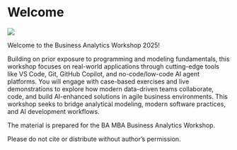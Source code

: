 # Welcome {.unnumbered}

![](images/cover.png)

Welcome to the Business Analytics Workshop 2025! 

Building on prior exposure to programming and modeling fundamentals, this workshop focuses on real-world applications through cutting-edge tools like VS Code, Git, GitHub Copilot, and no-code/low-code AI agent platforms. You will engage with case-based exercises and live
demonstrations to explore how modern data-driven teams collaborate, code, and build AI-enhanced solutions in agile business environments. This workshop seeks to bridge analytical modeling, modern
software practices, and AI development workflows.

The material is prepared for the BA MBA Business Analytics Workshop. 

Please do not cite or distribute without author’s permission.